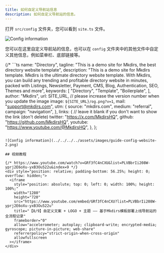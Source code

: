 ```yaml
---
title: 如何自定义导航站信息
description: 如何自定义导航站的信息。
---
```


打开 `src/config` 文件夹，您可以看到 `site.ts` 文件。

![Config information](../../../../assets/images/guide-config-website.png)

您可以在这里自定义导航站的信息，也可以在 `config` 文件夹中的其他文件中自定义其他信息，例如菜单栏、底部链接等。

{/* ```ts
  name: "Directory",
  tagline: "This is a demo site for Mkdirs, the best directory website template",
  description:
    "This is a demo site for Mkdirs template. Mkdirs is the ultimate directory website template. With Mkdirs, you can build any trending and profitable directory website in minutes, packed with Listings, Newsletter, Payment, CMS, Blog, Authentication, SEO, Themes and more",
  keywords: [
    "Directory",
    "Template",
    "Boilerplate",
  ],
  author: "Mkdirs",
  url: SITE_URL,
  // please increase the version number when you update the image
  image: `${SITE_URL}/og.png?v=1`,
  mail: "support@mkdirs.com",
  utm: {
    source: "mkdirs.com",
    medium: "referral",
    campaign: "navigation",
  },
  links: {
    // leave it blank if you don't want to show the link (don't delete)
    twitter: "https://x.com/MkdirsHQ",
    github: "https://github.com/MkdirsHQ",
    youtube: "https://www.youtube.com/@MkdirsHQ",
  },
};
``` */}

![Config information](../../../../assets/images/guide-config-website-2.png)

## 视频教程

{/* https://www.youtube.com/watch?v=GRf3fC4nCXU&list=PLVBbrIi208W-yprj2E6oXu-yxB3Ou522u&index=9 */}
<div style="position: relative; padding-bottom: 56.25%; height: 0; overflow: hidden;">
  <iframe 
    style="position: absolute; top: 0; left: 0; width: 100%; height: 100%;" 
    width="1280" 
    height="720" 
    src="https://www.youtube.com/embed/GRf3fC4nCXU?list=PLVBbrIi208W-yprj2E6oXu-yxB3Ou522u" 
    title="【8/9】自定义文案 + LOGO + 主题 —— 基于Mkdirs模板部署上线导航站的全流程记录" 
    frameborder="0" 
    allow="accelerometer; autoplay; clipboard-write; encrypted-media; gyroscope; picture-in-picture; web-share" 
    referrerpolicy="strict-origin-when-cross-origin" 
    allowfullscreen
  ></iframe>
</div>
